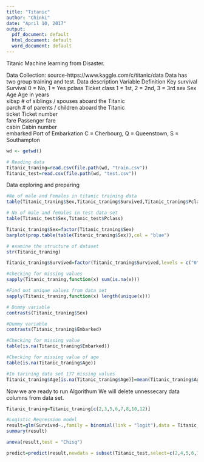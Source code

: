 ```yaml
---
title: "Titanic"
author: "Chinki"
date: "April 10, 2017"
output:
  pdf_document: default
  html_document: default
  word_document: default
---
```

Titanic Machine learning from Disaster.

Data Collection:
source-https://www.kaggle.com/c/titanic/data
Data has two group training and test.
Data description 
Variable	Definition	Key
survival	Survival	0 = No, 1 = Yes
pclass	Ticket class	1 = 1st, 2 = 2nd, 3 = 3rd
sex	Sex	
Age	Age in years	
sibsp	# of siblings / spouses aboard the Titanic	
parch	# of parents / children aboard the Titanic	
ticket	Ticket number	
fare	Passenger fare	
cabin	Cabin number	
embarked	Port of Embarkation	C = Cherbourg, Q = Queenstown, S = Southampton
```r
wd <- getwd()
```

```r
# Reading data
Titanic_traning=read.csv(file.path(wd, "train.csv"))
Titanic_test=read.csv(file.path(wd, "test.csv"))
```

Data exploring and preparing 
```r
#No of male and Females in titanic training data 
table(Titanic_traning$Sex,Titanic_traning$Survived,Titanic_traning$Pclass)
```

```r
# No of male and females in test data set
table(Titanic_test$Sex,Titanic_test$Pclass)
```

```r

Titanic_traning$Sex=factor(Titanic_traning$Sex)
barplot(prop.table(table(Titanic_traning$Sex)),col = "blue")
```
```r
# examine the structure of dataset
str(Titanic_traning)
```
```r
Titanic_traning$Survived=factor(Titanic_traning$Survived,levels = c("0","1"),labels = c("survived","notsurvived"))
```

```r
#checking for missing values 
sapply(Titanic_traning,function(x) sum(is.na(x)))
```

```r
#Find out unique values from data set
sapply(Titanic_traning,function(x) length(unique(x)))
```
```r
# Dummy variable
contrasts(Titanic_traning$Sex)
```
```r
#Dummy variable 
contrasts(Titanic_traning$Embarked)
```
```r
#Checking for missing value
table(is.na(Titanic_traning$Embarked))
```
```r
#Checking for missing value of age 
table(is.na(Titanic_traning$Age))

```
```r
#In tarining data set 177 missing values
Titanic_traning$Age[is.na(Titanic_traning$Age)]=mean(Titanic_traning$Age,na.rm = T)
```
Now we are ready to run Algorithum 
We will delete unnessecary data columns from data set.
```r
Titanic_traning=Titanic_traning[c(2,3,5,6,7,8,10,12)]
```

```r
#Logistic Regression model
result=glm(Survived~.,family = binomial(link = "logit"),data = Titanic_traning,control = list(maxit = 1500))
summary(result)
```
```r
anova(result,test = "Chisq")
```

```r
predict=predict(result,newdata = subset(Titanic_test,select=c(2,4,5,6,7,8,9,10,11)))
```


